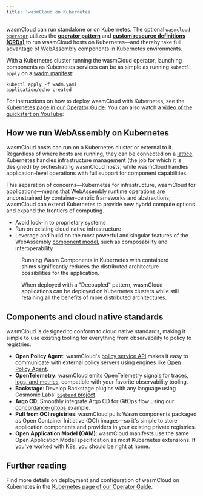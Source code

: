 ```yaml
---
title: 'wasmCloud on Kubernetes'
---
```



wasmCloud can run standalone or on Kubernetes. The optional [`wasmcloud-operator`](https://github.com/wasmCloud/wasmcloud-operator) utilizes the [**operator pattern**](https://kubernetes.io/docs/concepts/extend-kubernetes/operator/) and [**custom resource definitions (CRDs)**](https://kubernetes.io/docs/concepts/extend-kubernetes/api-extension/custom-resources/) to run wasmCloud hosts on Kubernetes&mdash;and thereby take full advantage of WebAssembly components in Kubernetes environments.

With a Kubernetes cluster running the wasmCloud operator, launching components as Kubernetes services can be as simple as running `kubectl apply` on a [wadm manifest](/docs/ecosystem/wadm/model.md): 

```shell
kubectl apply -f wadm.yaml
application/echo created
```

For instructions on how to deploy wasmCloud with Kubernetes, see the [Kubernetes page in our Operator Guide](/docs/deployment/k8s/). You can also watch a [video of the quickstart on YouTube](https://www.youtube.com/embed/239Q_hAKqPw?si=y0nHeFHfCPOdItNU&amp;start=235&amp;end=780):

<YouTube url="https://www.youtube.com/watch?v=239Q_hAKqPw&start=235&amp;end=780" />

## How we run WebAssembly on Kubernetes

wasmCloud hosts can run on a Kubernetes cluster or external to it. Regardless of where hosts are running, they can be connected on a [lattice](/docs/concepts/lattice). Kubernetes handles infrastructure management (the job for which it is designed) by orchestrating wasmCloud hosts, while wasmCloud handles application-level operations with full support for component capabilities.

This separation of concerns&mdash;Kubernetes for infrastructure, wasmCloud for applications&mdash;means that WebAssembly runtime operations are unconstrained by container-centric frameworks and abstractions; wasmCloud can extend Kubernetes to provide new hybrid compute options and expand the frontiers of computing.

* Avoid lock-in to proprietary systems
* Run on existing cloud native infrastructure 
* Leverage and build on the most powerful and singular features of the WebAssembly [component model](https://wasmcloud.com/docs/concepts/components), such as composability and interoperability

<figure>
  <Wrapped style={{width: '100%'}} alt="" />
  <figcaption>Running Wasm Components in Kubernetes with containerd shims significantly reduces the distributed architecture possibilities for the application.</figcaption>
</figure>

<figure>
  <Decoupled style={{width: '100%'}} alt="" />
  <figcaption>When deployed with a "Decoupled" pattern, wasmCloud applications can be deployed on Kubernetes clusters while still retaining all the benefits of more distributed architectures.</figcaption>
</figure>

## Components and cloud native standards

wasmCloud is designed to conform to cloud native standards, making it simple to use existing tooling for everything from observability to policy to registries.

- **Open Policy Agent**: wasmCloud's [policy service API](https://wasmcloud.com/docs/deployment/security/policy-service) makes it easy to communicate with external policy servers using engines like [Open Policy Agent](https://www.openpolicyagent.org/).
- **OpenTelemetry**: wasmCloud emits [OpenTelemetry](https://opentelemetry.io/) signals for [traces, logs, and metrics](https://wasmcloud.com/docs/deployment/observability/observability-with-opentelemetry), compatible with your favorite observability tooling.
- **Backstage**: Develop Backstage plugins with any language using Cosmonic Labs' [`bigband` project](https://github.com/cosmonic-labs/backstage-bigband).
- **Argo CD**: Smoothly integrate Argo CD for GitOps flow using our [concordance-gitops](https://github.com/cosmonic/concordance-gitops) example.
- **Pull from OCI registries**: wasmCloud pulls Wasm components packaged as Open Container Initiative (OCI) images&mdash;so it's simple to store application components and providers in your existing private registries.
- **Open Application Model (OAM)**: wasmCloud manifests use the same Open Application Model specification as most Kubernetes extensions. If you've worked with K8s, you should be right at home.

## Further reading

Find more details on deployment and configuration of wasmCloud on Kubernetes in the [Kubernetes page of our Operator Guide](/docs/deployment/k8s/).
